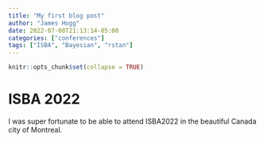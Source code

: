 ```yaml
---
title: "My first blog post"
author: "James Hogg"
date: 2022-07-08T21:13:14-05:00
categories: ["conferences"]
tags: ["ISBA", "Bayesian", "rstan"]
---
```


```r
knitr::opts_chunk$set(collapse = TRUE)
```

# ISBA 2022

I was super fortunate to be able to attend ISBA2022 in the beautiful Canada city of Montreal. 